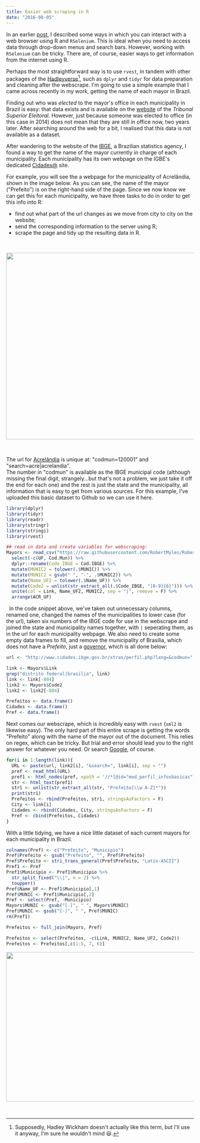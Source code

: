 ```yaml
---
title: Easier web scraping in R
date: "2016-08-05"
---
```


In an earlier [post](http://robertmyles.github.io//web-navigation-and-scraping-with-r.html), I described some ways in which you can interact with a web browser using R and `RSelenium`. This is ideal when you need to access data through drop-down menus and search bars. However, working with `RSelenium` can be tricky. There are, of course, easier ways to get information from the internet using R.

Perhaps the most straightforward way is to use `rvest`, in tandem with other packages of the [Hadleyverse](https://barryrowlingson.github.io/hadleyverse/#1)[^1], such as `dplyr` and `tidyr` for data preparation and cleaning after the webscrape. I'm going to use a simple example that I came across recently in my work, getting the name of each mayor in Brazil.

Finding out who was _elected_ to the mayor's office in each municipality in Brazil is easy: that data exists and is available on the [website](http://www.tse.jus.br/) of the _Tribunal Superior Eleitoral_. However, just because someone was elected to office (in this case in 2014) does not mean that they are still in office now, two years later. After searching around the web for a bit, I realised that this data is not available as a dataset.

After wandering to the website of the [IBGE](http://www.ibge.gov.br/home/), a Brazilian statistics agency, I found a way to get the name of the mayor currently in charge of each municipality. Each municipality has its own webpage on the IGBE's dedicated [Cidades@](http://www.cidades.ibge.gov.br/xtras/home.php) site.

For example, you will see the a webpage for the municipality of Acrelândia, shown in the image below. As you can see, the name of the mayor ("Prefeito") is on the right-hand side of the page. Since we now know we can get this for each municipality, we have three tasks to do in order to get this info into R:

- find out what part of the url changes as we move from city to city on the website;
- send the corresponding information to the server using R;
- scrape the page and tidy up the resulting data in R.

&nbsp;

<img src="http://i.imgur.com/MGqKffr.png" style="width:750px;height:500px;" />

&nbsp;

The url for [Acrelândia](http://www.cidades.ibge.gov.br/xtras/perfil.php?lang=&codmun=120001&search=acre|acrelandia) is unique at: "codmun=120001" and "search=acre|acrelandia".  
The number in "codmun" is available as the IBGE municipal code (although missing the final digit, strangely...but that's not a problem, we just take it off the end for each one) and the rest is just the state and the municipality, all information that is easy to get from various sources. For this example, I've uploaded this basic dataset to Github so we can use it here.

```r
library(dplyr)
library(tidyr)
library(readr)
library(stringr)
library(stringi)
library(rvest)

## read in data and create variables for webscraping:
Mayors <- read_csv("https://raw.githubusercontent.com/RobertMyles/RobertMyles.github.io/master/_data/IBGE_codes.csv") %>%
  select(-c(UF, Cod.Mun)) %>%
  dplyr::rename(Code_IBGE = Cod.IBGE) %>%
  mutate(MUNIC2 = tolower(.$MUNIC)) %>%
  mutate(MUNIC2 = gsub(" ", "-", .$MUNIC2)) %>%
  mutate(Name_UF2 = tolower(.$Name_UF)) %>%
  mutate(Code2 = unlist(str_extract_all(.$Code_IBGE, "[0-9]{6}"))) %>%
  unite(col = Link, Name_UF2, MUNIC2, sep = "|", remove = F) %>%
  arrange(ACR_UF)
```

&nbsp;
In the code snippet above, we've taken out unnecessary columns, renamed one, changed the names of the municipalities to lower case (for the url), taken six numbers of the IBGE code for use in the webscrape and joined the state and municipality names together, with `|` seperating them, as in the url for each municipality webpage. We also need to create some empty data frames to fill, and remove the municipality of Brasília, which does not have a _Prefeito_, just a [governor](http://www.cidades.ibge.gov.br/xtras/perfil.php?lang=&codmun=530010&search=distrito-federal|brasilia), which is all done below:

```r
url <- "http://www.cidades.ibge.gov.br/xtras/perfil.php?lang=&codmun="

link <- Mayors$Link
grep("distrito federal|brasilia", link)
link <- link[-804]
link2 <- Mayors$Code2
link2 <- link2[-804]

Prefeitos <- data.frame()
Cidades <- data.frame()
Pref <- data.frame()
```

Next comes our webscrape, which is incredibly easy with `rvest` (`xml2` is likewise easy). The only hard part of this entire scrape is getting the words "Prefeito" along with the name of the mayor out of the document. This relies on regex, which can be tricky. But trial and error should lead you to the right answer for whatever you need. Or search [Google](http://www.rexegg.com/regex-quickstart.html), of course.

```r
for(i in 1:length(link)){
  URL <- paste(url, link2[i], "&search=", link[i], sep = "")
  pref <- read_html(URL)
  pref1 <- html_nodes(pref, xpath = '//*[@id="mod_perfil_infosbasicas"]')
  str <- html_text(pref1)
  str1 <- unlist(str_extract_all(str, "Prefeito[\\w A-Z]*"))
  print(str1)
  Prefeitos <- rbind(Prefeitos, str1, stringsAsFactors = F)
  City <- link[i]
  Cidades <- rbind(Cidades, City, stringsAsFactors = F)
  Pref <- cbind(Prefeitos, Cidades)
}
```

With a little tidying, we have a nice little dataset of each current mayors for each municipality in Brazil.

```r
colnames(Pref) <- c("Prefeito", "Municipio")
Pref$Prefeito <- gsub("Prefeito", "", Pref$Prefeito)
Pref$Prefeito <- stri_trans_general(Pref$Prefeito, "Latin-ASCII")
Pref1 <- Pref
Pref1$Municipio <- Pref1$Municipio %>%
  str_split_fixed("\\|", n = 2) %>%
  toupper()
Pref$Name_UF <- Pref1$Municipio[,1]
Pref$MUNIC <- Pref1$Municipio[,2]
Pref <- select(Pref, -Municipio)
Mayors$MUNIC <- gsub("[-]", " ", Mayors$MUNIC)
Pref$MUNIC <- gsub("[-]", " ", Pref$MUNIC)
rm(Pref1)

Prefeitos <- full_join(Mayors, Pref)

Prefeitos <- select(Prefeitos, -c(Link, MUNIC2, Name_UF2, Code2))
Prefeitos <- Prefeitos[,c(1:5, 7, 6)]
```

<img src="http://i.imgur.com/TRMOSkV.png" style="width:650px;height:400px;" />

&nbsp;

[^1]: Supposedly, Hadley Wickham doesn't actually like this term, but I'll use it anyway, I'm sure he wouldn't mind :smiley:.
